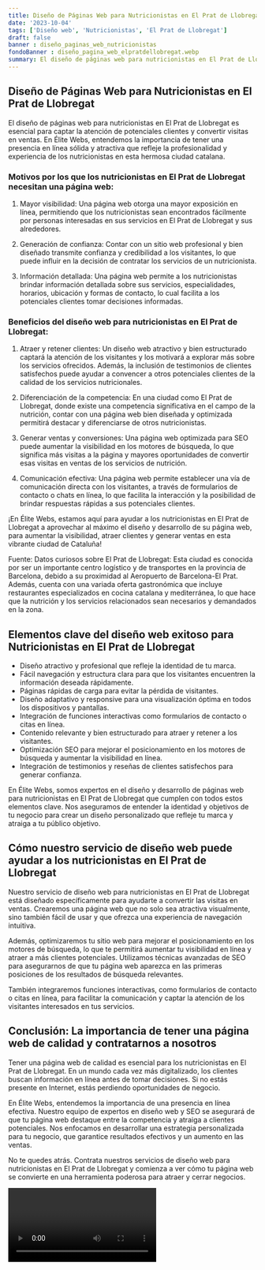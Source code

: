 ```yaml
---
title: Diseño de Páginas Web para Nutricionistas en El Prat de Llobregat
date: '2023-10-04'
tags: ['Diseño web', 'Nutricionistas', 'El Prat de Llobregat']
draft: false
banner : diseño_paginas_web_nutricionistas
fondoBanner : diseño_pagina_web_elpratdellobregat.webp
summary: El diseño de páginas web para nutricionistas en El Prat de Llobregat es esencial para captar la atención de potenciales clientes y convertir visitas en ventas. En Élite Webs, entendemos la importancia de tener una presencia en línea sólida y atractiva que refleje la profesionalidad y experiencia de los nutricionistas en esta hermosa ciudad catalana.
---
```


## Diseño de Páginas Web para Nutricionistas en El Prat de Llobregat

El diseño de páginas web para nutricionistas en El Prat de Llobregat es esencial para captar la atención de potenciales clientes y convertir visitas en ventas. En Élite Webs, entendemos la importancia de tener una presencia en línea sólida y atractiva que refleje la profesionalidad y experiencia de los nutricionistas en esta hermosa ciudad catalana.

### Motivos por los que los nutricionistas en El Prat de Llobregat necesitan una página web:

1. Mayor visibilidad: Una página web otorga una mayor exposición en línea, permitiendo que los nutricionistas sean encontrados fácilmente por personas interesadas en sus servicios en El Prat de Llobregat y sus alrededores.

2. Generación de confianza: Contar con un sitio web profesional y bien diseñado transmite confianza y credibilidad a los visitantes, lo que puede influir en la decisión de contratar los servicios de un nutricionista.

3. Información detallada: Una página web permite a los nutricionistas brindar información detallada sobre sus servicios, especialidades, horarios, ubicación y formas de contacto, lo cual facilita a los potenciales clientes tomar decisiones informadas.

### Beneficios del diseño web para nutricionistas en El Prat de Llobregat:

1. Atraer y retener clientes: Un diseño web atractivo y bien estructurado captará la atención de los visitantes y los motivará a explorar más sobre los servicios ofrecidos. Además, la inclusión de testimonios de clientes satisfechos puede ayudar a convencer a otros potenciales clientes de la calidad de los servicios nutricionales.

2. Diferenciación de la competencia: En una ciudad como El Prat de Llobregat, donde existe una competencia significativa en el campo de la nutrición, contar con una página web bien diseñada y optimizada permitirá destacar y diferenciarse de otros nutricionistas.

3. Generar ventas y conversiones: Una página web optimizada para SEO puede aumentar la visibilidad en los motores de búsqueda, lo que significa más visitas a la página y mayores oportunidades de convertir esas visitas en ventas de los servicios de nutrición.

4. Comunicación efectiva: Una página web permite establecer una vía de comunicación directa con los visitantes, a través de formularios de contacto o chats en línea, lo que facilita la interacción y la posibilidad de brindar respuestas rápidas a sus potenciales clientes.

¡En Élite Webs, estamos aquí para ayudar a los nutricionistas en El Prat de Llobregat a aprovechar al máximo el diseño y desarrollo de su página web, para aumentar la visibilidad, atraer clientes y generar ventas en esta vibrante ciudad de Cataluña!

Fuente: Datos curiosos sobre El Prat de Llobregat: Esta ciudad es conocida por ser un importante centro logístico y de transportes en la provincia de Barcelona, debido a su proximidad al Aeropuerto de Barcelona-El Prat. Además, cuenta con una variada oferta gastronómica que incluye restaurantes especializados en cocina catalana y mediterránea, lo que hace que la nutrición y los servicios relacionados sean necesarios y demandados en la zona.

<GifSeo />

<Cta />

## Elementos clave del diseño web exitoso para Nutricionistas en El Prat de Llobregat

- Diseño atractivo y profesional que refleje la identidad de tu marca.
- Fácil navegación y estructura clara para que los visitantes encuentren la información deseada rápidamente.
- Páginas rápidas de carga para evitar la pérdida de visitantes.
- Diseño adaptativo y responsive para una visualización óptima en todos los dispositivos y pantallas.
- Integración de funciones interactivas como formularios de contacto o citas en línea.
- Contenido relevante y bien estructurado para atraer y retener a los visitantes.
- Optimización SEO para mejorar el posicionamiento en los motores de búsqueda y aumentar la visibilidad en línea.
- Integración de testimonios y reseñas de clientes satisfechos para generar confianza.

En Élite Webs, somos expertos en el diseño y desarrollo de páginas web para nutricionistas en El Prat de Llobregat que cumplen con todos estos elementos clave. Nos aseguramos de entender la identidad y objetivos de tu negocio para crear un diseño personalizado que refleje tu marca y atraiga a tu público objetivo.

## Cómo nuestro servicio de diseño web puede ayudar a los nutricionistas en El Prat de Llobregat

Nuestro servicio de diseño web para nutricionistas en El Prat de Llobregat está diseñado específicamente para ayudarte a convertir las visitas en ventas. Crearemos una página web que no solo sea atractiva visualmente, sino también fácil de usar y que ofrezca una experiencia de navegación intuitiva.

Además, optimizaremos tu sitio web para mejorar el posicionamiento en los motores de búsqueda, lo que te permitirá aumentar tu visibilidad en línea y atraer a más clientes potenciales. Utilizamos técnicas avanzadas de SEO para asegurarnos de que tu página web aparezca en las primeras posiciones de los resultados de búsqueda relevantes.

También integraremos funciones interactivas, como formularios de contacto o citas en línea, para facilitar la comunicación y captar la atención de los visitantes interesados en tus servicios.

## Conclusión: La importancia de tener una página web de calidad y contratarnos a nosotros

Tener una página web de calidad es esencial para los nutricionistas en El Prat de Llobregat. En un mundo cada vez más digitalizado, los clientes buscan información en línea antes de tomar decisiones. Si no estás presente en Internet, estás perdiendo oportunidades de negocio.

En Élite Webs, entendemos la importancia de una presencia en línea efectiva. Nuestro equipo de expertos en diseño web y SEO se asegurará de que tu página web destaque entre la competencia y atraiga a clientes potenciales. Nos enfocamos en desarrollar una estrategia personalizada para tu negocio, que garantice resultados efectivos y un aumento en las ventas.

No te quedes atrás. Contrata nuestros servicios de diseño web para nutricionistas en El Prat de Llobregat y comienza a ver cómo tu página web se convierte en una herramienta poderosa para atraer y cerrar negocios.

<Video />

<CtaBot job='Nutricionistas' city='El Prat de Llobregat'/>

<Gmaps query='El Prat de Llobregat+españa+maps' />